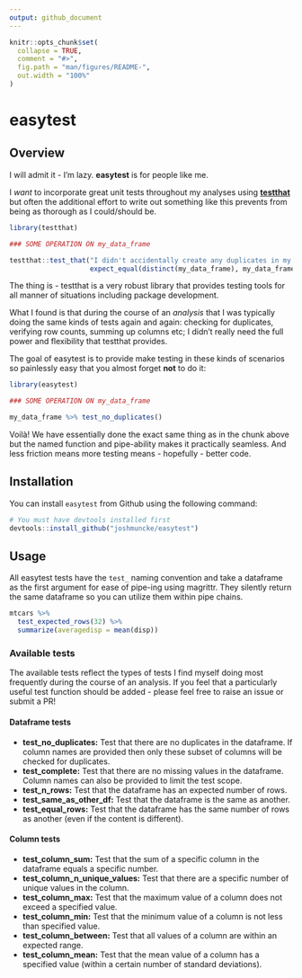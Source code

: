 ```yaml
---
output: github_document
---
```


<!-- README.md is generated from README.Rmd. Please edit that file -->

```r
knitr::opts_chunk$set(
  collapse = TRUE,
  comment = "#>",
  fig.path = "man/figures/README-",
  out.width = "100%"
)
```
# easytest 
<!-- <img src="man/figures/logo.png" align="right" /> -->

<!-- badges: start -->
<!-- badges: end -->

## Overview

I will admit it - I'm lazy. **easytest** is for people like me.

I *want* to incorporate great unit tests throughout my analyses using [**testthat**](https://github.com/r-lib/testthat) but often the additional effort to write out something like this prevents from being as thorough as I could/should be.

```r
library(testthat)

### SOME OPERATION ON my_data_frame

testthat::test_that("I didn't accidentally create any duplicates in my dataframe",
                    expect_equal(distinct(my_data_frame), my_data_frame))
```

The thing is - testthat is a very robust library that provides testing tools for all manner of situations including package development. 

What I found is that during the course of an *analysis* that I was typically doing the same kinds of tests again and again: checking for duplicates, verifying row counts, summing up columns etc; I didn't really need the full power and flexibility that testthat provides.

The goal of easytest is to provide make testing in these kinds of scenarios so painlessly easy that you almost forget **not** to do it:

```r
library(easytest)

### SOME OPERATION ON my_data_frame

my_data_frame %>% test_no_duplicates()
```

Voilà! We have essentially done the exact same thing as in the chunk above but the named function and pipe-ability makes it practically seamless. And less friction means more testing means - hopefully - better code.

## Installation

You can install `easytest` from Github using the following command:

```r
# You must have devtools installed first
devtools::install_github("joshmuncke/easytest")
```

## Usage

All easytest tests have the `test_` naming convention and take a dataframe as the first argument for ease of pipe-ing using magrittr. They silently return the same dataframe so you can utilize them within pipe chains.

```r
mtcars %>%
  test_expected_rows(32) %>%
  summarize(averagedisp = mean(disp))
```

### Available tests

The available tests reflect the types of tests I find myself doing most frequently during the course of an analysis. If you feel that a particularly useful test function should be added - please feel free to raise an issue or submit a PR!

#### Dataframe tests
* **test_no_duplicates:** Test that there are no duplicates in the dataframe. If column names are provided then only these subset of columns will be checked for duplicates.
* **test_complete:** Test that there are no missing values in the dataframe. Column names can also be provided to limit the test scope.
* **test_n_rows:** Test that the dataframe has an expected number of rows.
* **test_same_as_other_df:** Test that the dataframe is the same as another.
* **test_equal_rows:**  Test that the dataframe has the same number of rows as another (even if the content is different).

#### Column tests

* **test_column_sum:** Test that the sum of a specific column in the dataframe equals a specific number.
* **test_column_n_unique_values:** Test that there are a specific number of unique values in the column.
* **test_column_max:** Test that the maximum value of a column does not exceed a specified value.
* **test_column_min:** Test that the minimum value of a column is not less than specified value.
* **test_column_between:** Test that all values of a column are within an expected range.
* **test_column_mean:** Test that the mean value of a column has a specified value (within a certain number of standard deviations).
